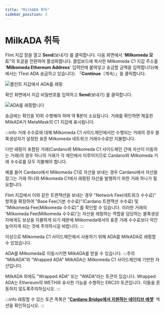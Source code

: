 ```yaml
---
title: "MilkADA 취득"
sidebar_position: 3
---
```


# MilkADA 취득

Flint 지갑 창을 열고 **Send**(보내기) 를 클릭합니다. 다음 화면에서 '**Milkomeda 모드**"의 토글을 전환하여 활성화합니다. 클립보드에 복사한 Milkomeda C1 지갑 주소를 '**Milkomeda Ethereum Address**' 입력란에 붙여넣고 송금할 금액을 입력합니다(예에서는 1Test ADA 송금하고 있습니다). 「**Continue**（계속）」을 클릭합니다.

![플린트 지갑에서 ADA를 래핑](/img/wrapping-send-flint.png)

확인 화면에서 지갑 비밀번호를 입력하고 **Send**(보내기) 를 클릭합니다.

![ADA를 래핑합니다](/img/wrapping-ada-send.png)

송금에는 확인을 10회 수행해야 하며 약 **5**분이 소요됩니다. 거래를 확인하면 제출한 MilkADA가 MetaMask의 C1 지갑에 표시됩니다.

:::info 거래 수수료에 대해 Milkomeda C1 사이드체인에서만 수행되는 거래의 경우 블록생성자가 설정한 표준 Milkomeda 네트워크 거래수수료만 지불합니다.

다만 래핑이 포함된 거래(Cardano와 Milkomeda C1 사이드체인 간에 자산이 이동하는 거래)의 경우 하나의 거래가 각 체인에서 이루어지므로 Cardano와 Milkomeda 거래 수수료를 모두 지불해야 합니다.

예를 들어 Cardano에서 Milkomeda C1로 자산을 보내는 경우 Cardano에서 자산을 잠그는 거래 하나와 Milkomeda C1에서 래핑된 자산을 발행하기 위한 거래 하나가 필요합니다.

Flint 지갑에서 이와 같은 트랜잭션을 보내는 경우 "Network Fee(네트워크 수수료)" 항목을 확장하여 "Base Fee(기본 수수료)"(Cardano 트랜잭션 수수료) 및 "Milkomeda Fee(Milkomeda 수수료)" 를 확인할 수 있습니다. 이러한 거래의 'Milkomeda Fee(Milkomeda 수수료)'는 자산을 래핑하는 역할을 담당하는 블록생성자에게도 보상을 지불하게 되기 때문에 Milkomeda에서의 표준 거래 수수료보다 약간 높아지게 되는 것에 주의하시길 바랍니다. :::

이상으로 Milkomeda C1 사이드체인에서 사용하기 위해 ADA를 MilkADA로 래핑할 수 있었습니다.

ADA를 Milkomeda로 이동시키면 MilkADA를 받을 수 있습니다. :::주의 "MilkADA"와 "Wrapped ADA" MilkADA는 Milkomeda C1 사이드체인에 기반한 자산입니다.

MilkADA 외에도 "Wrapped ADA" 또는 "WADA"라는 토큰이 있습니다. Wrapped ADA는 Ethereum의 WETH와 유사한 기능을 수행하는 ERC20 토큰입니다. 이들을 혼동하지 않도록주의하십시오. :::

:::info 래핑할 수 있는 토큰 목록은 "[**Cardano Bridge에서 지원하는 네이티브 애셋**](./cardano-bridge-supported-native-assets)' 섹션을 확인하십시오. :::
